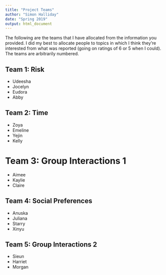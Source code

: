 ```yaml
---
title: "Project Teams"
author: "Simon Halliday"
date: "Spring 2019"
output: html_document
---
```


The following are the teams that I have allocated from the information you provided. I did my best to allocate people to topics in which I think they're interested from what was reported (going on ratings of 6 or 5 when I could). The teams are arbitrarily numbered. 

## Team 1: Risk

- Udeesha
- Jocelyn
- Eudora
- Abby 

## Team 2: Time 

- Zoya
- Emeline
- Yejin
- Kelly

# Team 3: Group Interactions 1

- Aimee
- Kaylie
-	Claire

## Team 4: Social Preferences

- Anuska
- Juliana
- Starry
- Xinyu

## Team 5: Group Interactions 2

- Sieun
- Harriet
- Morgan



